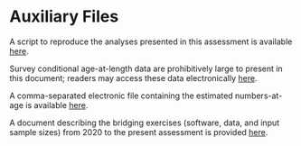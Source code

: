 \newpage

# Auxiliary Files
A script to reproduce the analyses presented in this assessment is available [here](https://github.com/afsc-assessments/bsai-fhs/blob/main/2024/R/2024_analysis.R). 

Survey conditional age-at-length data are prohibitively large to present in this document; readers may access these data electronically [here](https://github.com/afsc-assessments/bsai-fhs/blob/bafa7658d31e0b99fe11d626a58e1c01807c69ee/2024/mgmt/18.2c_2024/2020_BSAI_FHS.dat#L277).

A comma-separated electronic file containing the estimated numbers-at-age is available [here](https://github.com/afsc-assessments/bsai-fhs/blob/main/2024/mgmt/18.2c_2024/natage.csv).

A document describing the bridging exercises (software, data, and input sample sizes) from 2020 to the present assessment is provided [here](https://afsc-assessments.github.io/bsai-fhs/2024_bridging_analysis.html).

